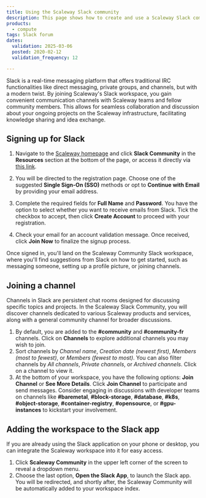 ```yaml
---
title: Using the Scaleway Slack community
description: This page shows how to create and use a Scaleway Slack community account.
products:
  - compute
tags: Slack forum
dates:
  validation: 2025-03-06
  posted: 2020-02-12
  validation_frequency: 12

---
```



Slack is a real-time messaging platform that offers traditional IRC functionalities like direct messaging, private groups, and channels, but with a modern twist. By joining Scaleway's Slack workspace, you gain convenient communication channels with Scaleway teams and fellow community members. This allows for seamless collaboration and discussion about your ongoing projects on the Scaleway infrastructure, facilitating knowledge sharing and idea exchange.

## Signing up for Slack

1. Navigate to the [Scaleway homepage](https://www.scaleway.com/en/) and click **Slack Community** in the **Resources** section at the bottom of the page, or access it directly via [this link](https://slack.scaleway.com/).

2. You will be directed to the registration page. Choose one of the suggested **Single Sign-On (SSO)** methods or opt to **Continue with Email** by providing your email address.
    <Lightbox image={image} alt="Scaleway Slack Community signup page" size="large" />
3. Complete the required fields for **Full Name** and **Password**. You have the option to select whether you want to receive emails from Slack. Tick the checkbox to accept, then click **Create Account** to proceed with your registration.
4. Check your email for an account validation message. Once received, click **Join Now** to finalize the signup process.

Once signed in, you'll land on the Scaleway Community Slack workspace, where you'll find suggestions from Slack on how to get started, such as messaging someone, setting up a profile picture, or joining channels.

## Joining a channel

Channels in Slack are persistent chat rooms designed for discussing specific topics and projects. In the Scaleway Slack Community, you will discover channels dedicated to various Scaleway products and services, along with a general community channel for broader discussions.
<Lightbox image={image2} alt="List of Scaleway Community Slack channels" />

1. By default, you are added to the **#community** and **#community-fr** channels. Click on **Channels** to explore additional channels you may wish to join.
2. Sort channels by _Channel name_, _Creation date (newest first)_, _Members (most to fewest)_, or _Members (fewest to most)_. You can also filter channels by _All channels_, _Private channels_, or _Archived channels_. Click on a channel to view it.
3. At the bottom of your workspace, you have the following options: **Join Channel** or **See More Details**. Click **Join Channel** to participate and send messages.
    <Lightbox image={image3} alt="Join channel or see more details" size="medium" />
    <Message type="tip">
      Consider engaging in discussions with developer teams on channels like **#baremetal**, **#block-storage**, **#database**, **#k8s**, **#object-storage**, **#container-registry**, **#opensource**, or **#gpu-instances** to kickstart your involvement.
    </Message>

## Adding the workspace to the Slack app

If you are already using the Slack application on your phone or desktop, you can integrate the Scaleway workspace into it for easy access.

1. Click **Scaleway Community** in the upper left corner of the screen to reveal a dropdown menu.
    <Lightbox image={image4} alt="Scaleway Slack Community workspace" />
2. Choose the last option, **Open the Slack App**, to launch the Slack app. You will be redirected, and shortly after, the Scaleway Community will be automatically added to your workspace index.